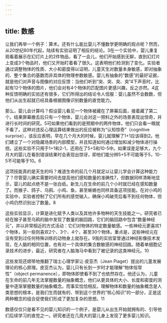 ```yaml
---
---
---
```

title: 数感
---




让我们再举一个例子：算术。还有什么能比婴儿不懂数学更明确的观点呢？然而，从20世纪80年代起，陆续有实验证明了相反的结论。3在一个实验中，婴儿重复观看着展示在幻灯片上的2件物品，看了一会儿，他们开始感到无聊，直到幻灯片上变成3个物品时，他们又开始盯着看了很久。这表明他们检测到了变化。实验者通过调整物体的性质、大小和密度得以证明，儿童天生对数量本身敏感，即对抽象的、整个集合的基数而非具体的物理参数敏感。婴儿有抽象的“数感”的最好证据，就是他们对声音与图像的对应反馈：当他们听到“突、突、突、突”4下声音时，比起有12个物体的图片，他们会对有4个物体的匹配图片更感兴趣，反之亦然。4这种反馈明确的实验还有很多，它们所得出的结论令人信服：婴儿虽然不会数数，但他们从出生起就已经具备根据图像识别数量的直觉能力。

那么，婴儿会计算吗？假设婴儿看见一个物体被藏在了屏幕后面，接着藏了第二个。结果屏幕撤去后只有一个物体，婴儿会对这一预料之外的场景表现出惊奇，并进行长时间的研究。5可如果他们看到的是预期中的两件物体，他们只会看一眼就不看了。这种对违反心理运算结果做出的反应被称为“认知惊奇”（cognitive surprise），该反应表明，早在几个月大的时候，婴儿就理解了1+1应该得到2。他们建立了一个对隐藏场景的内部模型，并且知道如何通过增加和减少物体进行操控。这些实验不只用于1+1和2-1，还用在了5+5和10-5中。如果误差足够大，九个月大的婴儿在看到错误结果时会表现出惊讶，即他们能分辨5+5不可能等于5，10-5不可能等于10。6

这项技能真的是天生的吗？难道生命的前几个月就足以让婴儿学会计算这种能力了？尽管婴儿确实需要时间去提高他们感知数量的准确性7，但数据同样清晰地显示，婴儿的起点绝不是一张白纸。新生儿在生命的前几个小时就已经在感知数量了。而猴子、鸽子、乌鸦、小鸡、鱼，甚至蜥蜴也同样具备这项技能。在对小鸡的实验中，实验者控制了它们所有的感觉输入，确保小鸡破壳后看不到任何物体，但小鸡仍然识别出了数量。8

这些实验显示，计算是进化赋予人类以及其他许多物种的天生技能之一。研究者已经在猴子甚至乌鸦的脑中发现了数量的脑回路，它们的脑回路中包含“数量神经元”，并以非常相近的方式活动：它们对物体的特定数量敏感。一些神经元更喜欢1个物体，另一些则喜欢2个、3个、4个，甚至30个物体。重点是，这些神经元在没有受到过任何特殊训练的动物身上就存在。9我的实验室曾通过神经影像技术发现，在人脑的相同位置，也有对一个具体的集合数敏感的神经回路。随着单细胞记录技术的进步，最近，研究者在人脑海马中看到了被记录的这类神经元。10

这些发现还顺带地推翻了瑞士心理学家让·皮亚杰（Jean Piaget）提出的儿童发展理论的核心原理。皮亚杰认为，婴儿只有长到一岁时才能理解“物体恒常性”（object permanence），即物体即使看不到了也依然存在。他还认为，儿童在生命的前几年无法掌握数量的抽象概念，他们从更具体的大小、长度和密度的测量中逐渐掌握数量的抽象概念。而事实恰恰相反。理解物体和数量的抽象概念是人类思想的根本，是我们生而就有的、带到这个世界的“核心知识”的一部分，正是这两种概念的组合促使我们形成了更加复杂的思想。11

数感仅仅只是看不见的婴儿知识的一个例子，是婴儿从出生开始就拥有的、引导他们后续学习的直觉之一。研究者还在几周大的婴儿身上发现了更多婴儿知识。